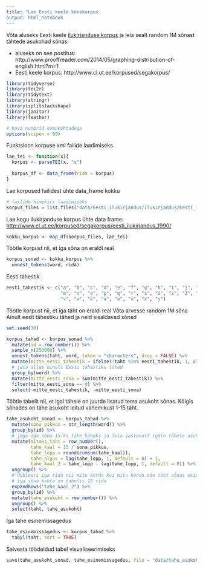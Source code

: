 ```yaml
---
title: "Lae Eesti keele kõnekorpus
output: html_notebook
---
```


Võta aluseks Eesti keele [ilukirjanduse korpus](http://www.cl.ut.ee/korpused/segakorpus/eesti_ilukirjandus_1990/) ja leia sealt random 1M sõnast tähtede asukohad sõnas:

  * aluseks on see postitus: http://www.prooffreader.com/2014/05/graphing-distribution-of-english.html?m=1
  * Eesti keele korpus: http://www.cl.ut.ee/korpused/segakorpus/

```r
library(tidyverse)
library(tei2r)
library(tidytext)
library(stringr)
library(splitstackshape)
library(janitor)
library(feather)

# kuva numbrid komakohtadega
options(scipen = 99)
```

Funktsioon korpuse xml failide laadimiseks
```r
lae_tei <- function(x){
  korpus <- parseTEI(x, "s")
  
  korpus_df <- data_frame(rida = korpus)
}
```

Lae korpused failidest ühte data_frame kokku
```r
# failide nimekiri laadimiseks
korpus_files = list.files("data/Eesti_ilukirjandus/ilukirjandus/Eesti_ilukirjandus_1990/", full.names = TRUE)
```

Lae kogu ilukirjanduse korpus ühte data frame:
[http://www.cl.ut.ee/korpused/segakorpus/eesti_ilukirjandus_1990/](http://www.cl.ut.ee/korpused/segakorpus/eesti_ilukirjandus_1990/)
```r
kokku_korpus <- map_df(korpus_files, lae_tei)

```

Töötle korpust nii, et iga sõna on eraldi real
```r
korpus_sonad <- kokku_korpus %>% 
  unnest_tokens(word, rida)
```

Eesti tähestik
```r
eesti_tahestik <- c("a", "b", "c", "d", "e", "f", "g", "h", "i", "j", "k", "l", 
                    "m", "n", "o", "p", "q", "r", "s", "š", "z", "ž", "t", "u", 
                    "v", "w", "õ", "ä", "ö", "ü", "x", "y")
```

Töötle korpust nii, et iga täht on eraldi real
Võta arvesse random 1M sõna
Ainult eesti tähestiku tähed ja neid sisaldavad sõnad
```r
set.seed(10)

korpus_tahad <- korpus_sonad %>% 
  mutate(id = row_number()) %>% 
  sample_n(250000) %>% 
  unnest_tokens(taht, word, token = "characters", drop = FALSE) %>% 
  mutate(mitte_eesti_tahestik = ifelse(!taht %in% eesti_tahestik, 1, 0)) %>% 
  # jäta alles ainult Eesti tähestiku tähed
  group_by(word) %>% 
  mutate(mitte_eesti_sona = sum(mitte_eesti_tahestik)) %>% 
  filter(mitte_eesti_sona == 0) %>% 
  select(-mitte_eesti_tahestik, -mitte_eesti_sona)
```



Töötle tabelit nii, et igal tähele on juurde lisatud tema asukoht sõnas.
Kõigis sõnades on tähe asukoht leitud vahemikust 1-15 täht.
```r
tahe_asukoht_sonad <- korpus_tahad %>% 
  mutate(sona_pikkus = str_length(word)) %>% 
  group_by(id) %>% 
  # jaga iga sõna 15-ks tähe kohaks ja leia vastavalt igale tähele asukoht
  mutate(mitmes_taht = row_number(),
         tahe_kaal = 15 / sona_pikkus,
         tahe_lopp = round(cumsum(tahe_kaal)),
         tahe_algus = lag(tahe_lopp, 1, default = 0) + 1,
         tahe_kaal_2 = tahe_lopp - lag(tahe_lopp, 1, default = 0)) %>% 
  ungroup() %>% 
  # dubleeri iga rida nii mitu korda kui mitu korda see täht sõnas esineb 
  # iga sõna kohta on tabelis 15 rida
  expandRows("tahe_kaal_2") %>% 
  group_by(id) %>% 
  mutate(tahe_asukoht = row_number()) %>% 
  ungroup() %>% 
  select(taht, tahe_asukoht)
```

Iga tahe esinemissagedus
```r
tahe_esinemissagedus <- korpus_tahad %>% 
  tabyl(taht, sort = TRUE)
```


Salvesta töödeldud tabel visualiseerimiseks
```r
save(tahe_asukoht_sonad, tahe_esinemissagedus, file = "data/tahe_asukoht_sonad.RData")
```

